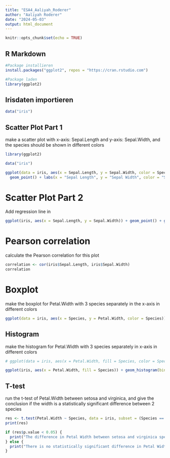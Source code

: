 ```yaml
---
title: "ESA4_Aaliyah_Roderer"
author: "Aaliyah Roderer"
date: "2024-05-03"
output: html_document
---
```


```r
knitr::opts_chunk$set(echo = TRUE)
```

## R Markdown

```r
#Package installieren
install.packages("ggplot2", repos = "https://cran.rstudio.com") 

#Package laden
library(ggplot2)
```

## Irisdaten importieren

```r
data("iris")
```


## Scatter Plot Part 1

make a scatter plot with x-axis: Sepal.Length and y-axis: Sepal.Width, and the species should be shown in different colors

```r

library(ggplot2)

data("iris")

ggplot(data = iris, aes(x = Sepal.Length, y = Sepal.Width, color = Species)) + ggtitle("Scatter Plot") +
  geom_point() + labs(x = "Sepal Length", y = "Sepal Width", color = "Species") + theme_minimal()

```

# Scatter Plot Part 2

Add regression line in

```r

ggplot(iris, aes(x = Sepal.Length, y = Sepal.Width)) + geom_point() + geom_smooth(method = "lm", se = FALSE, color = "black") + ggtitle("Scatter Plot with Regression Line") + labs(x = "Sepal Length", y = "Sepal Width") + theme_minimal()

```

# Pearson correlation

calculate the Pearson correlation for this plot

```r

correlation <- cor(iris$Sepal.Length, iris$Sepal.Width)
correlation

```

# Boxplot

make the boxplot for Petal.Width with 3 species separately in the x-axis in different colors

```r

ggplot(data = iris, aes(x = Species, y = Petal.Width, color = Species)) + geom_boxplot() + ggtitle("Boxplot of Petal Width by Species") + labs(x = "Species", y = "Petal Width") + theme_minimal() + theme(legend.position="none")

```

## Histogram

make the histogram for Petal.Width with 3 species separately in x-axis in different colors

```r

# ggplot(data = iris, aes(x = Petal.Width, fill = Species, color = Species)) + ggtitle("Histogram of Petal Width by Species") + geom_histogram(alpha = 0.5, position = "identity", bins = 50) + labs(x = "Petal Width", y = "Frequency")

ggplot(iris, aes(x = Petal.Width, fill = Species)) + geom_histogram(binwidth = 0.2, position = "identity", alpha = 0.5) + facet_wrap(~Species) + ggtitle("Histogram of Petal Width by Species") + labs(x = "Petal Width", y = "Frequency") 

```

## T-test

run the t-test of Petal.Width between setosa and virginica, and give the conclusion if the width is a statistically significant difference between 2 species

```r

res <- t.test(Petal.Width ~ Species, data = iris, subset = (Species == "setosa" | Species == "virginica"))
print(res)

if (res$p.value < 0.05) {
  print("The difference in Petal Width between setosa and virginica species is statistically significant.")
} else {
  print("There is no statistically significant difference in Petal Width between setosa and virginica species.")
}

```    
